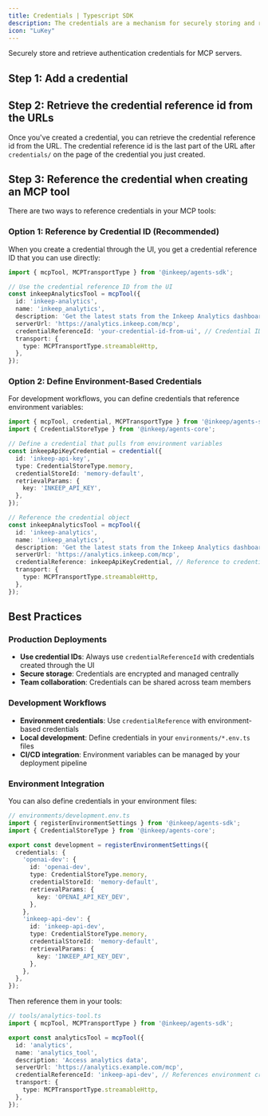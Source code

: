 ```yaml
---
title: Credentials | Typescript SDK
description: The credentials are a mechanism for securely storing and retrieving credentials for mcp servers.
icon: "LuKey"
---
```


Securely store and retrieve authentication credentials for MCP servers.

## Step 1: Add a credential

<Snippet file="multi-agent-framework/add-a-credential.mdx" />

## Step 2: Retrieve the credential reference id from the URLs

Once you've created a credential, you can retrieve the credential reference id from the URL. The credential reference id is the last part of the URL after `credentials/` on the page of the credential you just created.

## Step 3: Reference the credential when creating an MCP tool

There are two ways to reference credentials in your MCP tools:

### Option 1: Reference by Credential ID (Recommended)

When you create a credential through the UI, you get a credential reference ID that you can use directly:

```typescript
import { mcpTool, MCPTransportType } from '@inkeep/agents-sdk';

// Use the credential reference ID from the UI
const inkeepAnalyticsTool = mcpTool({
  id: 'inkeep-analytics',
  name: 'inkeep_analytics',
  description: 'Get the latest stats from the Inkeep Analytics dashboard',
  serverUrl: 'https://analytics.inkeep.com/mcp',
  credentialReferenceId: 'your-credential-id-from-ui', // Credential ID from Step 2
  transport: {
    type: MCPTransportType.streamableHttp,
  },
});
```

### Option 2: Define Environment-Based Credentials

For development workflows, you can define credentials that reference environment variables:

```typescript
import { mcpTool, credential, MCPTransportType } from '@inkeep/agents-sdk';
import { CredentialStoreType } from '@inkeep/agents-core';

// Define a credential that pulls from environment variables
const inkeepApiKeyCredential = credential({
  id: 'inkeep-api-key',
  type: CredentialStoreType.memory,
  credentialStoreId: 'memory-default',
  retrievalParams: {
    key: 'INKEEP_API_KEY',
  },
});

// Reference the credential object
const inkeepAnalyticsTool = mcpTool({
  id: 'inkeep-analytics',
  name: 'inkeep_analytics',
  description: 'Get the latest stats from the Inkeep Analytics dashboard',
  serverUrl: 'https://analytics.inkeep.com/mcp',
  credentialReference: inkeepApiKeyCredential, // Reference to credential object
  transport: {
    type: MCPTransportType.streamableHttp,
  },
});
```

## Best Practices

### Production Deployments
- **Use credential IDs**: Always use `credentialReferenceId` with credentials created through the UI
- **Secure storage**: Credentials are encrypted and managed centrally
- **Team collaboration**: Credentials can be shared across team members

### Development Workflows
- **Environment credentials**: Use `credentialReference` with environment-based credentials
- **Local development**: Define credentials in your `environments/*.env.ts` files
- **CI/CD integration**: Environment variables can be managed by your deployment pipeline

### Environment Integration

You can also define credentials in your environment files:

```typescript
// environments/development.env.ts
import { registerEnvironmentSettings } from '@inkeep/agents-sdk';
import { CredentialStoreType } from '@inkeep/agents-core';

export const development = registerEnvironmentSettings({
  credentials: {
    'openai-dev': {
      id: 'openai-dev',
      type: CredentialStoreType.memory,
      credentialStoreId: 'memory-default',
      retrievalParams: {
        key: 'OPENAI_API_KEY_DEV',
      },
    },
    'inkeep-api-dev': {
      id: 'inkeep-api-dev',
      type: CredentialStoreType.memory,
      credentialStoreId: 'memory-default',
      retrievalParams: {
        key: 'INKEEP_API_KEY_DEV',
      },
    },
  },
});
```

Then reference them in your tools:

```typescript
// tools/analytics-tool.ts
import { mcpTool, MCPTransportType } from '@inkeep/agents-sdk';

export const analyticsTool = mcpTool({
  id: 'analytics',
  name: 'analytics_tool',
  description: 'Access analytics data',
  serverUrl: 'https://analytics.example.com/mcp',
  credentialReferenceId: 'inkeep-api-dev', // References environment credential
  transport: {
    type: MCPTransportType.streamableHttp,
  },
});
```
